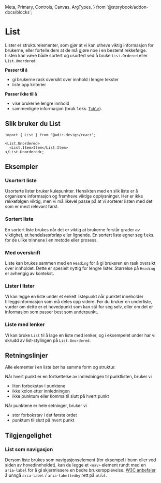   Meta,
  Primary,
  Controls,
  Canvas,
  ArgTypes,
} from '@storybook/addon-docs/blocks';

<Meta of={ListStories} />

# List

Lister er strukturelementer, som gjør at vi kan utheve viktig informasjon for brukerne, eller fortelle dem at de må gjøre noe i en bestemt rekkefølge.
Listen kan være både sortert og usortert ved å bruke `List.Ordered` eller `List.Unordered`.

**Passer til å**

- gi brukerne rask oversikt over innhold i lengre tekster
- liste opp kriterier

**Passer ikke til å**

- vise brukerne lengre innhold
- sammenligne informasjon (bruk f.eks. [`Table`](/docs/components-table--docs)).

## Slik bruker du List

<Primary />
<Controls />

```tsx
import { List } from '@udir-design/react';

<List.Unordered>
  <List.Item>Item</List.Item>
</List.Unordered>;
```

## Eksempler

### Usortert liste

Usorterte lister bruker kulepunkter. Hensikten med en slik liste er å organisere informasjon og fremheve viktige opplysninger. Her er ikke rekkefølgen viktig, men vi må likevel passe på at vi sorterer listen med det som er mest relevant først.

<Canvas of={ListStories.Unordered} />

### Sortert liste

En sortert liste brukes når det er viktig at brukerne forstår grader av viktighet, et hendelsesforløp eller lignende. En sortert liste egner seg f.eks. for de ulike trinnene i en metode eller prosess.

<Canvas of={ListStories.Ordered} />

### Med overskrift

Liste kan brukes sammen med en `Heading` for å gi brukeren en rask oversikt over innholdet. Dette er spesielt nyttig for lengre lister. Størrelse på `Heading` er avhengig av kontekst.

### Lister i lister

Vi kan legge en liste under et enkelt listepunkt når punktet inneholder tilleggsinformasjon som må deles opp videre. Før du bruker en underliste, vurder om dette er et hovedpunkt som kan stå for seg selv, eller om det er informasjon som passer best som underpunkt.

<Canvas of={ListStories.Indented} />

### Liste med lenker

Vi kan bruke `List` til å lage en liste med lenker, og i eksempelet under har vi skrudd av list-stylingen på `List.Unordered`.

<Canvas of={ListStories.WithLinks} />

## Retningslinjer

Alle elementer i en liste bør ha samme form og struktur.

Når hvert punkt er en fortsettelse av innledningen til punktlisten, bruker vi

- liten forbokstav i punktene
- ikke kolon etter innledningen
- ikke punktum eller komma til slutt på hvert punkt

Når punktene er hele setninger, bruker vi

- stor forbokstav i det første ordet
- punktum til slutt på hvert punkt

## Tilgjengelighet

### List som navigasjon

Dersom liste brukes som navigasjonselement (for eksempel i bunn eller ved siden av hovedinnholdet),
kan du legge et `<nav>` element rundt med en `aria-label` for å gi skjermlesere en bedre brukeropplevelse.
[W3C anbefaler](https://www.w3.org/TR/using-aria/#label-support) å unngå `aria-label` / `aria-labelledby` rett på `ul`/`ol`.

<Canvas of={ListStories.AsNav} />

